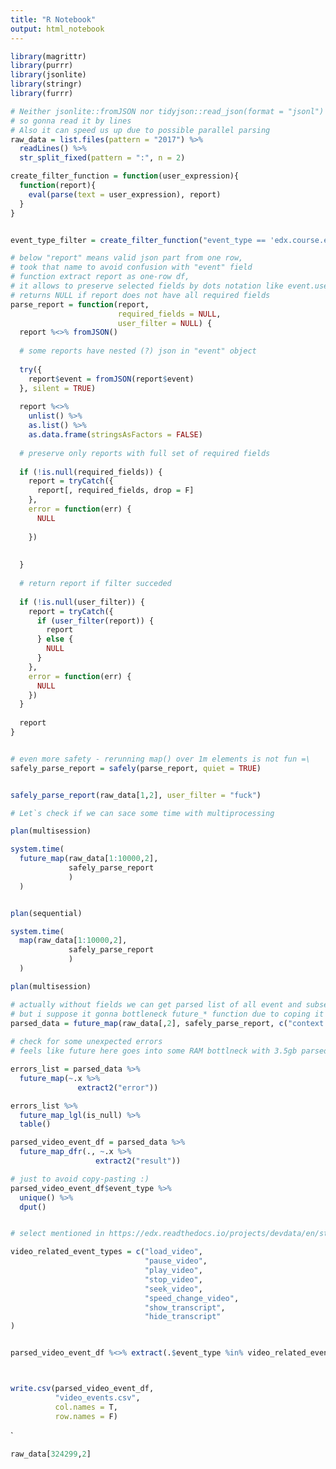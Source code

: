 ```yaml
---
title: "R Notebook"
output: html_notebook
---
```


```r
library(magrittr)
library(purrr)
library(jsonlite)
library(stringr)
library(furrr)
```



```r
# Neither jsonlite::fromJSON nor tidyjson::read_json(format = "jsonl") can deal with this format
# so gonna read it by lines
# Also it can speed us up due to possible parallel parsing
raw_data = list.files(pattern = "2017") %>%
  readLines() %>%                             
  str_split_fixed(pattern = ":", n = 2)

```

```r

create_filter_function = function(user_expression){
  function(report){
    eval(parse(text = user_expression), report)
  }
}


event_type_filter = create_filter_function("event_type == 'edx.course.enrollment.activated'")

# below "report" means valid json part from one row, 
# took that name to avoid confusion with "event" field 
# function extract report as one-row df, 
# it allows to preserve selected fields by dots notation like event.user_id
# returns NULL if report does not have all required fields
parse_report = function(report,
                        required_fields = NULL,
                        user_filter = NULL) {
  report %<>% fromJSON()
  
  # some reports have nested (?) json in "event" object
  
  try({
    report$event = fromJSON(report$event)
  }, silent = TRUE)
  
  report %<>%
    unlist() %>%
    as.list() %>%
    as.data.frame(stringsAsFactors = FALSE)
  
  # preserve only reports with full set of required fields
  
  if (!is.null(required_fields)) {
    report = tryCatch({
      report[, required_fields, drop = F]
    },
    error = function(err) {
      NULL
      
    })
    
    
  }
  
  # return report if filter succeded
  
  if (!is.null(user_filter)) {
    report = tryCatch({
      if (user_filter(report)) {
        report
      } else {
        NULL
      }
    },
    error = function(err) {
      NULL
    })
  }
  
  report
}


# even more safety - rerunning map() over 1m elements is not fun =\
safely_parse_report = safely(parse_report, quiet = TRUE)



```


```r
safely_parse_report(raw_data[1,2], user_filter = "fuck")
```



```r

# Let`s check if we can sace some time with multiprocessing

plan(multisession)

system.time(
  future_map(raw_data[1:10000,2],
             safely_parse_report
             )
  )


plan(sequential)

system.time(
  map(raw_data[1:10000,2],
             safely_parse_report
             )
  )


```



```r
plan(multisession)

# actually without fields we can get parsed list of all event and subset it later for both output table
# but i suppose it gonna bottleneck future_* function due to coping it into workers 
parsed_data = future_map(raw_data[,2], safely_parse_report, c("context.user_id","event.id","event_type","time"))
  
# check for some unexpected errors 
# feels like future here goes into some RAM bottlneck with 3.5gb parsed_list

errors_list = parsed_data %>%
  future_map(~.x %>%
               extract2("error")) 

errors_list %>%
  future_map_lgl(is_null) %>%
  table()

parsed_video_event_df = parsed_data %>%
  future_map_dfr(., ~.x %>%
                   extract2("result"))

```

```r

# just to avoid copy-pasting :)
parsed_video_event_df$event_type %>%
  unique() %>%
  dput()


# select mentioned in https://edx.readthedocs.io/projects/devdata/en/stable/internal_data_formats/tracking_logs.html#video-interaction-events types

video_related_event_types = c("load_video",
                              "pause_video",
                              "play_video",
                              "stop_video",
                              "seek_video",
                              "speed_change_video",
                              "show_transcript",
                              "hide_transcript"
)


parsed_video_event_df %<>% extract(.$event_type %in% video_related_event_types,)



write.csv(parsed_video_event_df,
          "video_events.csv",
          col.names = T,
          row.names = F)


```

`

```r
raw_data[324299,2]
```












